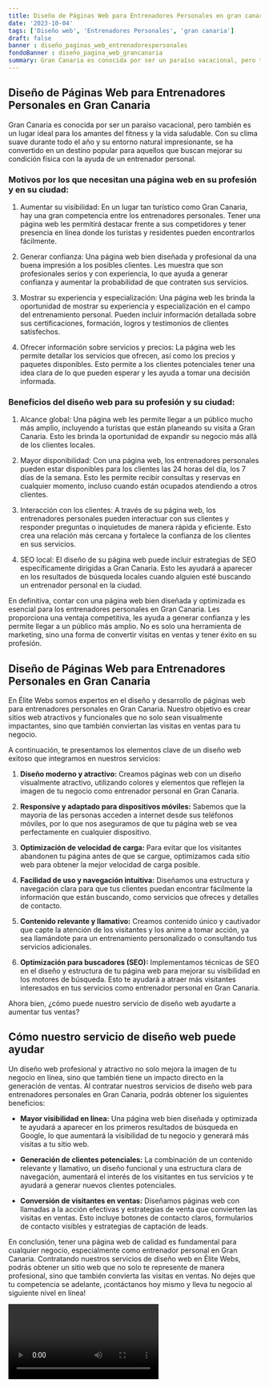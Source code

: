 ```yaml
---
title: Diseño de Páginas Web para Entrenadores Personales en gran canaria
date: '2023-10-04'
tags: ['Diseño web', 'Entrenadores Personales', 'gran canaria']
draft: false
banner : diseño_paginas_web_entrenadorespersonales
fondoBanner : diseño_pagina_web_grancanaria
summary: Gran Canaria es conocida por ser un paraíso vacacional, pero también es un lugar ideal para los amantes del fitness y la vida saludable. Con su clima suave durante todo el año y su entorno natural impresionante, se ha convertido en un destino popular para aquellos que buscan mejorar su condición física con la ayuda de un entrenador personal.
---
```


## Diseño de Páginas Web para Entrenadores Personales en Gran Canaria

Gran Canaria es conocida por ser un paraíso vacacional, pero también es un lugar ideal para los amantes del fitness y la vida saludable. Con su clima suave durante todo el año y su entorno natural impresionante, se ha convertido en un destino popular para aquellos que buscan mejorar su condición física con la ayuda de un entrenador personal.

### Motivos por los que necesitan una página web en su profesión y en su ciudad:

1. Aumentar su visibilidad: En un lugar tan turístico como Gran Canaria, hay una gran competencia entre los entrenadores personales. Tener una página web les permitirá destacar frente a sus competidores y tener presencia en línea donde los turistas y residentes pueden encontrarlos fácilmente.

2. Generar confianza: Una página web bien diseñada y profesional da una buena impresión a los posibles clientes. Les muestra que son profesionales serios y con experiencia, lo que ayuda a generar confianza y aumentar la probabilidad de que contraten sus servicios.

3. Mostrar su experiencia y especialización: Una página web les brinda la oportunidad de mostrar su experiencia y especialización en el campo del entrenamiento personal. Pueden incluir información detallada sobre sus certificaciones, formación, logros y testimonios de clientes satisfechos.

4. Ofrecer información sobre servicios y precios: La página web les permite detallar los servicios que ofrecen, así como los precios y paquetes disponibles. Esto permite a los clientes potenciales tener una idea clara de lo que pueden esperar y les ayuda a tomar una decisión informada.

### Beneficios del diseño web para su profesión y su ciudad:

1. Alcance global: Una página web les permite llegar a un público mucho más amplio, incluyendo a turistas que están planeando su visita a Gran Canaria. Esto les brinda la oportunidad de expandir su negocio más allá de los clientes locales.

2. Mayor disponibilidad: Con una página web, los entrenadores personales pueden estar disponibles para los clientes las 24 horas del día, los 7 días de la semana. Esto les permite recibir consultas y reservas en cualquier momento, incluso cuando están ocupados atendiendo a otros clientes.

3. Interacción con los clientes: A través de su página web, los entrenadores personales pueden interactuar con sus clientes y responder preguntas o inquietudes de manera rápida y eficiente. Esto crea una relación más cercana y fortalece la confianza de los clientes en sus servicios.

4. SEO local: El diseño de su página web puede incluir estrategias de SEO específicamente dirigidas a Gran Canaria. Esto les ayudará a aparecer en los resultados de búsqueda locales cuando alguien esté buscando un entrenador personal en la ciudad.

En definitiva, contar con una página web bien diseñada y optimizada es esencial para los entrenadores personales en Gran Canaria. Les proporciona una ventaja competitiva, les ayuda a generar confianza y les permite llegar a un público más amplio. No es solo una herramienta de marketing, sino una forma de convertir visitas en ventas y tener éxito en su profesión.

<GifSeo />

<Cta />

## Diseño de Páginas Web para Entrenadores Personales en Gran Canaria

En Élite Webs somos expertos en el diseño y desarrollo de páginas web para entrenadores personales en Gran Canaria. Nuestro objetivo es crear sitios web atractivos y funcionales que no solo sean visualmente impactantes, sino que también conviertan las visitas en ventas para tu negocio.

A continuación, te presentamos los elementos clave de un diseño web exitoso que integramos en nuestros servicios:

1. **Diseño moderno y atractivo:** Creamos páginas web con un diseño visualmente atractivo, utilizando colores y elementos que reflejen la imagen de tu negocio como entrenador personal en Gran Canaria.

2. **Responsive y adaptado para dispositivos móviles:** Sabemos que la mayoría de las personas acceden a internet desde sus teléfonos móviles, por lo que nos aseguramos de que tu página web se vea perfectamente en cualquier dispositivo.

3. **Optimización de velocidad de carga:** Para evitar que los visitantes abandonen tu página antes de que se cargue, optimizamos cada sitio web para obtener la mejor velocidad de carga posible.

4. **Facilidad de uso y navegación intuitiva:** Diseñamos una estructura y navegación clara para que tus clientes puedan encontrar fácilmente la información que están buscando, como servicios que ofreces y detalles de contacto.

5. **Contenido relevante y llamativo:** Creamos contenido único y cautivador que capte la atención de los visitantes y los anime a tomar acción, ya sea llamándote para un entrenamiento personalizado o consultando tus servicios adicionales.

6. **Optimización para buscadores (SEO):** Implementamos técnicas de SEO en el diseño y estructura de tu página web para mejorar su visibilidad en los motores de búsqueda. Esto te ayudará a atraer más visitantes interesados en tus servicios como entrenador personal en Gran Canaria.

Ahora bien, ¿cómo puede nuestro servicio de diseño web ayudarte a aumentar tus ventas?

## Cómo nuestro servicio de diseño web puede ayudar

Un diseño web profesional y atractivo no solo mejora la imagen de tu negocio en línea, sino que también tiene un impacto directo en la generación de ventas. Al contratar nuestros servicios de diseño web para entrenadores personales en Gran Canaria, podrás obtener los siguientes beneficios:

- **Mayor visibilidad en línea:** Una página web bien diseñada y optimizada te ayudará a aparecer en los primeros resultados de búsqueda en Google, lo que aumentará la visibilidad de tu negocio y generará más visitas a tu sitio web.

- **Generación de clientes potenciales:** La combinación de un contenido relevante y llamativo, un diseño funcional y una estructura clara de navegación, aumentará el interés de los visitantes en tus servicios y te ayudará a generar nuevos clientes potenciales.

- **Conversión de visitantes en ventas:** Diseñamos páginas web con llamadas a la acción efectivas y estrategias de venta que convierten las visitas en ventas. Esto incluye botones de contacto claros, formularios de contacto visibles y estrategias de captación de leads.

En conclusión, tener una página web de calidad es fundamental para cualquier negocio, especialmente como entrenador personal en Gran Canaria. Contratando nuestros servicios de diseño web en Élite Webs, podrás obtener un sitio web que no solo te represente de manera profesional, sino que también convierta las visitas en ventas. No dejes que tu competencia se adelante, ¡contáctanos hoy mismo y lleva tu negocio al siguiente nivel en línea!

<Video />

<CtaBot job='Entrenadores Personales' city='gran canaria'/>

<Gmaps query='gran canaria+españa+maps' />